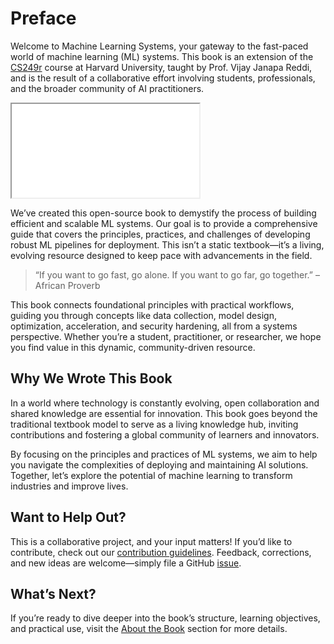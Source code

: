 # Preface {.unnumbered}

Welcome to Machine Learning Systems, your gateway to the fast-paced world of machine learning (ML) systems. This book is an extension of the [CS249r](https://sites.google.com/g.harvard.edu/cs249-tinyml-2023) course at Harvard University, taught by Prof. Vijay Janapa Reddi, and is the result of a collaborative effort involving students, professionals, and the broader community of AI practitioners.

```{=html}
<iframe src="github-button.html"></iframe>
```

We've created this open-source book to demystify the process of building efficient and scalable ML systems. Our goal is to provide a comprehensive guide that covers the principles, practices, and challenges of developing robust ML pipelines for deployment. This isn't a static textbook—it's a living, evolving resource designed to keep pace with advancements in the field.

> "If you want to go fast, go alone. If you want to go far, go together."
> -- African Proverb

This book connects foundational principles with practical workflows, guiding you through concepts like data collection, model design, optimization, acceleration, and security hardening, all from a systems perspective. Whether you're a student, practitioner, or researcher, we hope you find value in this dynamic, community-driven resource.

## Why We Wrote This Book

In a world where technology is constantly evolving, open collaboration and shared knowledge are essential for innovation. This book goes beyond the traditional textbook model to serve as a living knowledge hub, inviting contributions and fostering a global community of learners and innovators.

By focusing on the principles and practices of ML systems, we aim to help you navigate the complexities of deploying and maintaining AI solutions. Together, let's explore the potential of machine learning to transform industries and improve lives.

## Want to Help Out?

This is a collaborative project, and your input matters! If you'd like to contribute, check out our [contribution guidelines](https://github.com/harvard-edge/cs249r_book/blob/dev/contribute.md). Feedback, corrections, and new ideas are welcome---simply file a GitHub [issue](https://github.com/harvard-edge/cs249r_book/issues).

## What's Next?

If you're ready to dive deeper into the book's structure, learning objectives, and practical use, visit the [About the Book](contents/frontmatter/about/about.qmd#  about-the-book-unnumbered) section for more details.